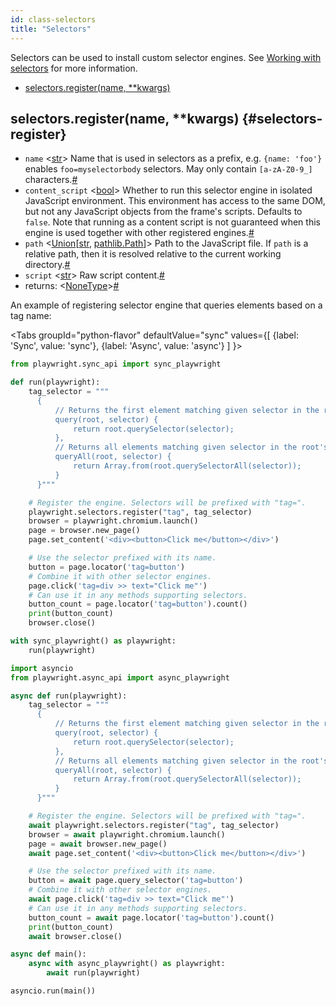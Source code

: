 ```yaml
---
id: class-selectors
title: "Selectors"
---
```


Selectors can be used to install custom selector engines. See [Working with selectors](../selectors.mdx) for more information.


- [selectors.register(name, **kwargs)](./api/class-selectors.mdx#selectors-register)

## selectors.register(name, **kwargs) {#selectors-register}
- `name`<a aria-hidden="true" tabindex="-1" class="list-anchor-link" id="selectors-register-option-name"/> &#60;[str]&#62; Name that is used in selectors as a prefix, e.g. `{name: 'foo'}` enables `foo=myselectorbody` selectors. May only contain `[a-zA-Z0-9_]` characters.<a href="#selectors-register-option-name" class="list-anchor">#</a>
- `content_script`<a aria-hidden="true" tabindex="-1" class="list-anchor-link" id="selectors-register-option-content-script"/> &#60;[bool]&#62; Whether to run this selector engine in isolated JavaScript environment. This environment has access to the same DOM, but not any JavaScript objects from the frame's scripts. Defaults to `false`. Note that running as a content script is not guaranteed when this engine is used together with other registered engines.<a href="#selectors-register-option-content-script" class="list-anchor">#</a>
- `path`<a aria-hidden="true" tabindex="-1" class="list-anchor-link" id="selectors-register-option-path"/> &#60;[Union]\[[str], [pathlib.Path]\]&#62; Path to the JavaScript file. If `path` is a relative path, then it is resolved relative to the current working directory.<a href="#selectors-register-option-path" class="list-anchor">#</a>
- `script`<a aria-hidden="true" tabindex="-1" class="list-anchor-link" id="selectors-register-option-script"/> &#60;[str]&#62; Raw script content.<a href="#selectors-register-option-script" class="list-anchor">#</a>
- returns:<a aria-hidden="true" tabindex="-1" class="list-anchor-link" id="selectors-register-return"/> &#60;[NoneType]&#62;<a href="#selectors-register-return" class="list-anchor">#</a>

An example of registering selector engine that queries elements based on a tag name:

<Tabs
  groupId="python-flavor"
  defaultValue="sync"
  values={[
    {label: 'Sync', value: 'sync'},
    {label: 'Async', value: 'async'}
  ]
}>
<TabItem value="sync">

```py
from playwright.sync_api import sync_playwright

def run(playwright):
    tag_selector = """
      {
          // Returns the first element matching given selector in the root's subtree.
          query(root, selector) {
              return root.querySelector(selector);
          },
          // Returns all elements matching given selector in the root's subtree.
          queryAll(root, selector) {
              return Array.from(root.querySelectorAll(selector));
          }
      }"""

    # Register the engine. Selectors will be prefixed with "tag=".
    playwright.selectors.register("tag", tag_selector)
    browser = playwright.chromium.launch()
    page = browser.new_page()
    page.set_content('<div><button>Click me</button></div>')

    # Use the selector prefixed with its name.
    button = page.locator('tag=button')
    # Combine it with other selector engines.
    page.click('tag=div >> text="Click me"')
    # Can use it in any methods supporting selectors.
    button_count = page.locator('tag=button').count()
    print(button_count)
    browser.close()

with sync_playwright() as playwright:
    run(playwright)
```

</TabItem>
<TabItem value="async">

```py
import asyncio
from playwright.async_api import async_playwright

async def run(playwright):
    tag_selector = """
      {
          // Returns the first element matching given selector in the root's subtree.
          query(root, selector) {
              return root.querySelector(selector);
          },
          // Returns all elements matching given selector in the root's subtree.
          queryAll(root, selector) {
              return Array.from(root.querySelectorAll(selector));
          }
      }"""

    # Register the engine. Selectors will be prefixed with "tag=".
    await playwright.selectors.register("tag", tag_selector)
    browser = await playwright.chromium.launch()
    page = await browser.new_page()
    await page.set_content('<div><button>Click me</button></div>')

    # Use the selector prefixed with its name.
    button = await page.query_selector('tag=button')
    # Combine it with other selector engines.
    await page.click('tag=div >> text="Click me"')
    # Can use it in any methods supporting selectors.
    button_count = await page.locator('tag=button').count()
    print(button_count)
    await browser.close()

async def main():
    async with async_playwright() as playwright:
        await run(playwright)

asyncio.run(main())
```

</TabItem>
</Tabs>

[Accessibility]: ./api/class-accessibility.mdx "Accessibility"
[APIRequest]: ./api/class-apirequest.mdx "APIRequest"
[APIRequestContext]: ./api/class-apirequestcontext.mdx "APIRequestContext"
[APIResponse]: ./api/class-apiresponse.mdx "APIResponse"
[APIResponseAssertions]: ./test-assertions.mdx "APIResponseAssertions"
[Browser]: ./api/class-browser.mdx "Browser"
[BrowserContext]: ./api/class-browsercontext.mdx "BrowserContext"
[BrowserType]: ./api/class-browsertype.mdx "BrowserType"
[CDPSession]: ./api/class-cdpsession.mdx "CDPSession"
[ConsoleMessage]: ./api/class-consolemessage.mdx "ConsoleMessage"
[Dialog]: ./api/class-dialog.mdx "Dialog"
[Download]: ./api/class-download.mdx "Download"
[ElementHandle]: ./api/class-elementhandle.mdx "ElementHandle"
[Error]: ./api/class-error.mdx "Error"
[FileChooser]: ./api/class-filechooser.mdx "FileChooser"
[Frame]: ./api/class-frame.mdx "Frame"
[FrameLocator]: ./api/class-framelocator.mdx "FrameLocator"
[JSHandle]: ./api/class-jshandle.mdx "JSHandle"
[Keyboard]: ./api/class-keyboard.mdx "Keyboard"
[Locator]: ./api/class-locator.mdx "Locator"
[LocatorAssertions]: ./test-assertions.mdx "LocatorAssertions"
[Mouse]: ./api/class-mouse.mdx "Mouse"
[Page]: ./api/class-page.mdx "Page"
[PageAssertions]: ./test-assertions.mdx "PageAssertions"
[Playwright]: ./api/class-playwright.mdx "Playwright"
[PlaywrightAssertions]: ./test-assertions.mdx "PlaywrightAssertions"
[Request]: ./api/class-request.mdx "Request"
[Response]: ./api/class-response.mdx "Response"
[Route]: ./api/class-route.mdx "Route"
[Selectors]: ./api/class-selectors.mdx "Selectors"
[TimeoutError]: ./api/class-timeouterror.mdx "TimeoutError"
[Touchscreen]: ./api/class-touchscreen.mdx "Touchscreen"
[Tracing]: ./api/class-tracing.mdx "Tracing"
[Video]: ./api/class-video.mdx "Video"
[WebSocket]: ./api/class-websocket.mdx "WebSocket"
[Worker]: ./api/class-worker.mdx "Worker"
[Element]: https://developer.mozilla.org/en-US/docs/Web/API/element "Element"
[EvaluationArgument]: ./evaluating.mdx#evaluation-argument "EvaluationArgument"
[Promise]: https://developer.mozilla.org/en-US/docs/Web/JavaScript/Reference/Global_Objects/Promise "Promise"
[iterator]: https://developer.mozilla.org/en-US/docs/Web/JavaScript/Reference/Iteration_protocols "Iterator"
[origin]: https://developer.mozilla.org/en-US/docs/Glossary/Origin "Origin"
[selector]: https://developer.mozilla.org/en-US/docs/Web/CSS/CSS_Selectors "selector"
[Serializable]: https://developer.mozilla.org/en-US/docs/Web/JavaScript/Reference/Global_Objects/JSON/stringify#Description "Serializable"
[UIEvent.detail]: https://developer.mozilla.org/en-US/docs/Web/API/UIEvent/detail "UIEvent.detail"
[UnixTime]: https://en.wikipedia.org/wiki/Unix_time "Unix Time"
[xpath]: https://developer.mozilla.org/en-US/docs/Web/XPath "xpath"

[Any]: https://docs.python.org/3/library/typing.html#typing.Any "Any"
[bool]: https://docs.python.org/3/library/stdtypes.html "bool"
[bytes]: https://docs.python.org/3/library/stdtypes.html#bytes "bytes"
[Callable]: https://docs.python.org/3/library/typing.html#typing.Callable "Callable"
[EventContextManager]: https://docs.python.org/3/reference/datamodel.html#context-managers "Event context manager"
[EventEmitter]: https://pyee.readthedocs.io/en/latest/#pyee.BaseEventEmitter "EventEmitter"
[Exception]: https://docs.python.org/3/library/exceptions.html#Exception "Exception"
[Dict]: https://docs.python.org/3/library/typing.html#typing.Dict "Dict"
[float]: https://docs.python.org/3/library/stdtypes.html#numeric-types-int-float-complex "float"
[int]: https://docs.python.org/3/library/stdtypes.html#numeric-types-int-float-complex "int"
[List]: https://docs.python.org/3/library/typing.html#typing.List "List"
[NoneType]: https://docs.python.org/3/library/constants.html#None "None"
[Pattern]: https://docs.python.org/3/library/re.html "Pattern"
[URL]: https://en.wikipedia.org/wiki/URL "URL"
[pathlib.Path]: https://realpython.com/python-pathlib/ "pathlib.Path"
[str]: https://docs.python.org/3/library/stdtypes.html#text-sequence-type-str "str"
[Union]: https://docs.python.org/3/library/typing.html#typing.Union "Union"

[all available image tags]: https://mcr.microsoft.com/v2/playwright/tags/list "all available image tags"
[Docker Hub]: https://hub.docker.com/_/microsoft-playwright "Docker Hub"
[Dockerfile.focal]: https://github.com/microsoft/playwright/blob/master/utils/docker/Dockerfile.focal "Dockerfile.focal"
